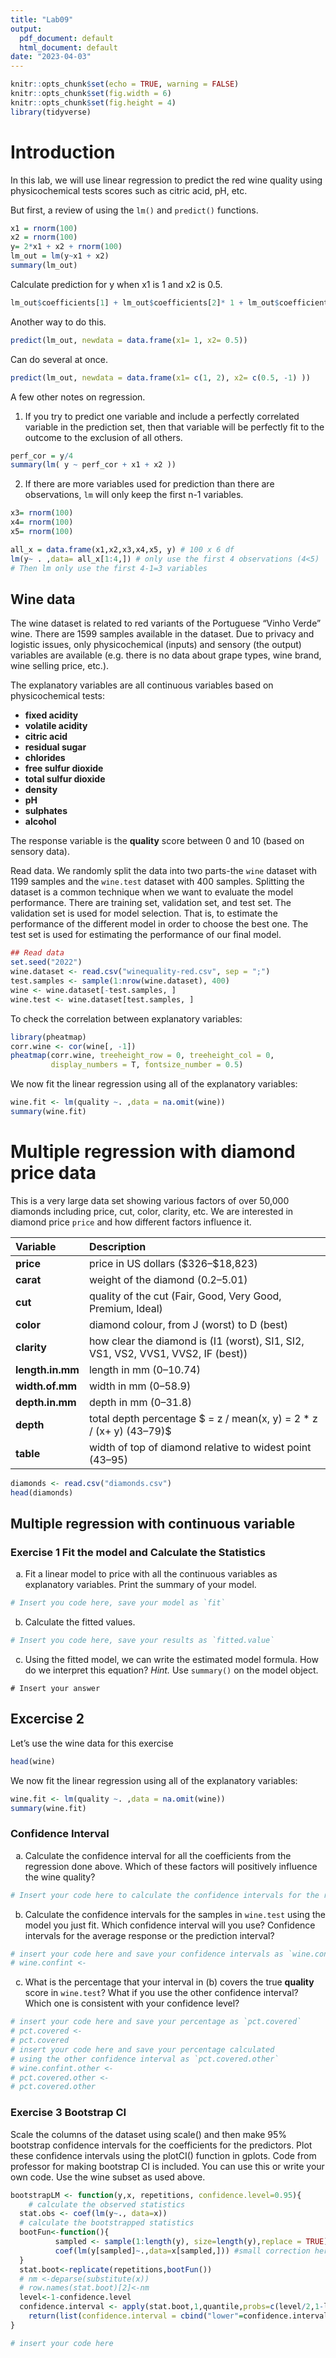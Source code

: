 ```yaml
---
title: "Lab09"
output:
  pdf_document: default
  html_document: default
date: "2023-04-03"
---
```


```r
knitr::opts_chunk$set(echo = TRUE, warning = FALSE)
knitr::opts_chunk$set(fig.width = 6)
knitr::opts_chunk$set(fig.height = 4)
library(tidyverse)
```

# Introduction

In this lab, we will use linear regression to predict the red wine quality using physicochemical tests scores such as citric acid, pH, etc.

But first, a review of using the `lm()` and `predict()` functions.

```r
x1 = rnorm(100)
x2 = rnorm(100)
y= 2*x1 + x2 + rnorm(100)
lm_out = lm(y~x1 + x2)
summary(lm_out)
```

Calculate prediction for y when x1 is 1 and x2 is 0.5.

```r
lm_out$coefficients[1] + lm_out$coefficients[2]* 1 + lm_out$coefficients[3]* 0.5 
```

Another way to do this.

```r
predict(lm_out, newdata = data.frame(x1= 1, x2= 0.5))
```

Can do several at once.

```r
predict(lm_out, newdata = data.frame(x1= c(1, 2), x2= c(0.5, -1) ))
```

A few other notes on regression. 

1) If you try to predict one variable and include a perfectly correlated variable in the prediction set, then that variable will be perfectly fit to the outcome to the exclusion of all others.

```r
perf_cor = y/4
summary(lm( y ~ perf_cor + x1 + x2 ))
```


2) If there are more variables used for prediction than there are observations, `lm` will only keep the first n-1 variables.

```r
x3= rnorm(100)
x4= rnorm(100)
x5= rnorm(100)

all_x = data.frame(x1,x2,x3,x4,x5, y) # 100 x 6 df
lm(y~ . ,data= all_x[1:4,]) # only use the first 4 observations (4<5)
# Then lm only use the first 4-1=3 variables
```




## Wine data

The wine dataset is related to red variants of the Portuguese "Vinho Verde" wine. There are 1599 samples available in the dataset. Due to privacy and logistic issues, only physicochemical (inputs) and sensory (the output) variables are available (e.g. there is no data about grape types, wine brand, wine selling price, etc.). 

The explanatory variables are all continuous variables based on physicochemical tests:

- **fixed acidity**
- **volatile acidity**
- **citric acid**
- **residual sugar**
- **chlorides**
- **free sulfur dioxide**
- **total sulfur dioxide**
- **density**
- **pH**
- **sulphates**
- **alcohol**

The response variable is the **quality** score between 0 and 10 (based on sensory data).

Read data. We randomly split the data into two parts-the `wine` dataset with 1199 samples and the `wine.test` dataset with 400 samples. Splitting the dataset is a common technique when we want to evaluate the model performance. There are training set, validation set, and test set. The validation set is used for model selection. That is, to estimate the performance of the different model in order to choose the best one. The test set is used for estimating the performance of our final model.

```r
## Read data
set.seed("2022")
wine.dataset <- read.csv("winequality-red.csv", sep = ";")
test.samples <- sample(1:nrow(wine.dataset), 400)
wine <- wine.dataset[-test.samples, ]
wine.test <- wine.dataset[test.samples, ]
```

To check the correlation between explanatory variables:

```r
library(pheatmap)
corr.wine <- cor(wine[, -1])
pheatmap(corr.wine, treeheight_row = 0, treeheight_col = 0, 
         display_numbers = T, fontsize_number = 0.5)
```

We now fit the linear regression using all of the explanatory variables:

```r
wine.fit <- lm(quality ~. ,data = na.omit(wine))
summary(wine.fit)
```


# Multiple regression with diamond price data

This is a very large data set showing various factors of over 50,000 diamonds including price, cut, color, clarity, etc. We are interested in diamond price `price` and how different factors influence it.

| Variable   | Description                                           |
| :--------  | :---------------------------------------------------- |
| **price**  | price in US dollars (\$326–\$18,823)                  |
| **carat**  | weight of the diamond (0.2–5.01)                      |
| **cut**    | quality of the cut (Fair, Good, Very Good, Premium, Ideal) |
| **color**  | diamond colour, from J (worst) to D (best)            |
| **clarity**  | how clear the diamond is (I1 (worst), SI1, SI2, VS1, VS2, VVS1, VVS2, IF (best)) |
| **length.in.mm** | length in mm (0–10.74)                          |
| **width.of.mm** | width in mm (0–58.9)                             |
| **depth.in.mm** | depth in mm (0–31.8)                             |
| **depth**  | total depth percentage $ = z / mean(x, y) = 2 * z / (x+ y) (43–79)$ |
| **table**  | width of top of diamond relative to widest point (43–95) |



```r
diamonds <- read.csv("diamonds.csv")
head(diamonds)
```


## Multiple regression with continuous variable

### Exercise 1 Fit the model and Calculate the Statistics

(a) Fit a linear model to price with all the continuous variables as explanatory variables. Print the summary of your model. 
```r
# Insert you code here, save your model as `fit`

```

(b) Calculate the fitted values.
```r
# Insert you code here, save your results as `fitted.value`

```


(c) Using the fitted model, we can write the estimated model formula. How do we interpret this equation? _Hint._ Use `summary()` on the model object.

```Answer
# Insert your answer

```


## Excercise 2 

Let's use the wine data for this exercise 

```r
head(wine)
```

We now fit the linear regression using all of the explanatory variables:

```r
wine.fit <- lm(quality ~. ,data = na.omit(wine))
summary(wine.fit)
```


### Confidence Interval


(a) Calculate the confidence interval for all the coefficients from the regression done above. Which of these factors will positively influence the wine quality?

```r
# Insert your code here to calculate the confidence intervals for the regression coefficients.

```

(b) Calculate the confidence intervals for the samples in `wine.test` using the model you just fit. Which confidence interval will you use? Confidence intervals for the average response or the prediction interval?

```r
# insert your code here and save your confidence intervals as `wine.confint`
# wine.confint <- 
```

(c) What is the percentage that your interval in (b) covers the true **quality** score in `wine.test`? What if you use the other confidence interval? Which one is consistent with your confidence level?

```r
# insert your code here and save your percentage as `pct.covered`
# pct.covered <- 
# pct.covered
# insert your code here and save your percentage calculated 
# using the other confidence interval as `pct.covered.other`
# wine.confint.other <- 
# pct.covered.other <- 
# pct.covered.other
```


### Exercise 3 Bootstrap CI

Scale the columns of the dataset using scale() and then make 95% bootstrap confidence intervals for the coefficients for the predictors. Plot these confidence intervals using the plotCI() function in gplots. Code from professor for making bootstrap CI is included. You can use this or write your own code. Use the wine subset as used above.

```r
bootstrapLM <- function(y,x, repetitions, confidence.level=0.95){
    # calculate the observed statistics
  stat.obs <- coef(lm(y~., data=x))
  # calculate the bootstrapped statistics
  bootFun<-function(){
          sampled <- sample(1:length(y), size=length(y),replace = TRUE)
          coef(lm(y[sampled]~.,data=x[sampled,])) #small correction here to make it for a matrix x
  }  
  stat.boot<-replicate(repetitions,bootFun())
  # nm <-deparse(substitute(x))
  # row.names(stat.boot)[2]<-nm
  level<-1-confidence.level
  confidence.interval <- apply(stat.boot,1,quantile,probs=c(level/2,1-level/2))
    return(list(confidence.interval = cbind("lower"=confidence.interval[1,],"estimate"=stat.obs,"upper"=confidence.interval[2,]), bootStats=stat.boot))
}
```

```r
# insert your code here


```

